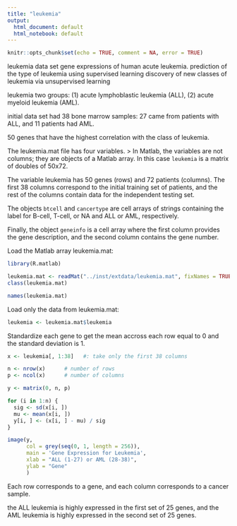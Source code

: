 ```yaml
---
title: "leukemia"
output:
  html_document: default
  html_notebook: default
---
```


```r
knitr::opts_chunk$set(echo = TRUE, comment = NA, error = TRUE)
```

leukemia data set gene expressions of human acute leukemia. 
prediction of the type of leukemia using supervised learning
discovery of new classes of leukemia via unsupervised learning

leukemia two groups: (1) acute lymphoblastic leukemia (ALL), 
(2) acute myeloid leukemia (AML). 

initial data set had 38 bone marrow samples: 
27 came from patients with ALL, and 11 patients had AML.

50 genes that have the highest correlation with the class of leukemia. 


The leukemia.mat file has four variables. 
> In Matlab, the variables are not columns; they are objects of a Matlab array. In this case `leukemia` is a matrix of doubles of 50x72. 

The variable leukemia has 50 genes (rows) and 72 patients (columns). The first 38 columns correspond to the initial training set of patients, and the rest of the columns contain data for the independent testing set. 

The objects `btcell` and `cancertype` are cell arrays of strings containing the label for B-cell, T-cell, or NA and ALL or AML, respectively. 

Finally, the object `geneinfo` is a cell array where the first column provides the gene description, and the second column contains the gene number.


Load the Matlab array leukemia.mat:

```r
library(R.matlab)

leukemia.mat <- readMat("../inst/extdata/leukemia.mat", fixNames = TRUE)
class(leukemia.mat)
```

```r
names(leukemia.mat)
```


Load only the data from leukemia.mat:
```r
leukemia <- leukemia.mat$leukemia
```


Standardize each gene to get the mean accross each row equal to 0 and the standard deviation is 1.

```r
x <- leukemia[, 1:38]   #: take only the first 38 columns

n <- nrow(x)      # number of rows
p <- ncol(x)      # number of columns

y <- matrix(0, n, p)

for (i in 1:n) {
  sig <- sd(x[i, ])
  mu <- mean(x[i, ])
  y[i, ] <- (x[i, ] - mu) / sig
}

```

```r
image(y, 
      col = grey(seq(0, 1, length = 256)), 
      main = 'Gene Expression for Leukemia',
      xlab = "ALL (1-27) or AML (28-38)",
      ylab = "Gene"
      )
```

Each row corresponds to a gene, and each column corresponds to a cancer sample.

the ALL leukemia is highly expressed in the first set of 25 genes, and the AML leukemia is highly expressed in the second set of 25 genes.

